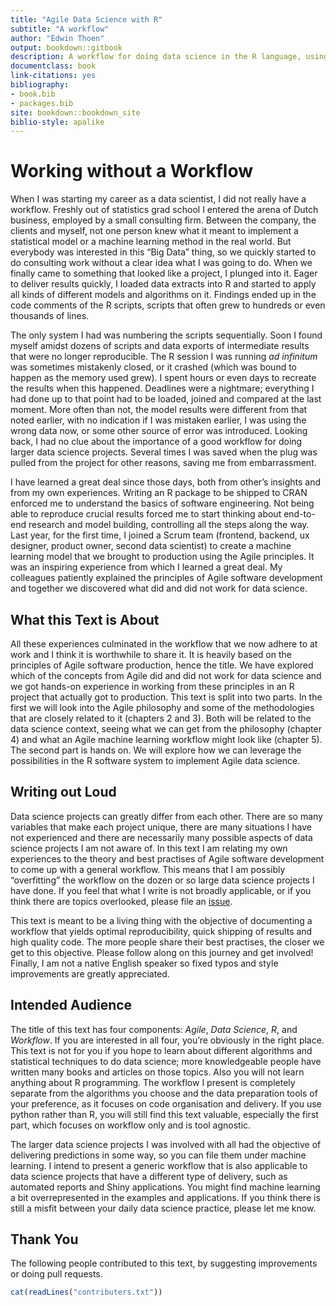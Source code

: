 ```yaml
--- 
title: "Agile Data Science with R"
subtitle: "A workflow"
author: "Edwin Thoen"
output: bookdown::gitbook
description: A workflow for doing data science in the R language, using Agile principles.
documentclass: book
link-citations: yes
bibliography:
- book.bib
- packages.bib
site: bookdown::bookdown_site
biblio-style: apalike
---
```


# Working without a Workflow

When I was starting my career as a data scientist, I did not really have a workflow. 
Freshly out of statistics grad school I entered the arena of Dutch business, employed by a small consulting firm. 
Between the company, the clients and myself, not one person knew what it meant to implement a statistical model or a machine learning method in the real world. 
But everybody was interested in this "Big Data" thing, so we quickly started to do consulting work without a clear idea what I was going to do. 
When we finally came to something that looked like a project, I plunged into it. 
Eager to deliver results quickly, I loaded data extracts into R and started to apply all kinds of different models and algorithms on it. 
Findings ended up in the code comments of the R scripts, scripts that often grew to hundreds or even thousands of lines. 

The only system I had was numbering the scripts sequentially. Soon I found myself amidst dozens of scripts and data exports of intermediate results that were no longer reproducible. The R session I was running *ad infinitum* was sometimes mistakenly closed, or it crashed (which was bound to happen as the memory used grew). I spent hours or even days to recreate the results when this happened. Deadlines were a nightmare; everything I had done up to that point had to be loaded, joined and compared at the last moment. More often than not, the model results were different from that noted earlier, with no indication if I was mistaken earlier, I was using the wrong data now, or some other source of error was introduced. Looking back, I had no clue about the importance of a good workflow for doing larger data science projects. Several times I was saved when the plug was pulled from the project for other reasons, saving me from embarrassment.

I have learned a great deal since those days, both from other's insights and from my own experiences. 
Writing an R package to be shipped to CRAN enforced me to understand the basics of software engineering. 
Not being able to reproduce crucial results forced me to start thinking about end-to-end research and model building, controlling all the steps along the way. 
Last year, for the first time, I joined a Scrum team (frontend, backend, ux designer, product owner, second data scientist) to create a machine learning model that we brought to production using the Agile principles. 
It was an inspiring experience from which I learned a great deal. 
My colleagues patiently explained the principles of Agile software development and together we discovered what did and did not work for data science.

## What this Text is About

All these experiences culminated in the workflow that we now adhere to at work and I think it is worthwhile to share it. 
It is heavily based on the principles of Agile software production, hence the title. 
We have explored which of the concepts from Agile did and did not work for data science and we got hands-on experience in working from these principles in an R project that actually got to production. 
This text is split into two parts. 
In the first we will look into the Agile philosophy and some of the methodologies that are closely related to it (chapters 2 and 3). 
Both will be related to the data science context, seeing what we can get from the philosophy (chapter 4) and what an Agile machine learning workflow might look like (chapter 5). 
The second part is hands on. We will explore how we can leverage the possibilities in the R software system to implement Agile data science.

## Writing out Loud

Data science projects can greatly differ from each other. 
There are so many variables that make each project unique, there are many situations I have not experienced and there are necessarily many possible aspects of data science projects I am not aware of. 
In this text I am relating my own experiences to the theory and best practises of Agile software development to come up with a general workflow. 
This means that I am possibly "overfitting" the workflow on the dozen or so large data science projects I have done. 
If you feel that what I write is not broadly applicable, or if you think there are topics overlooked, please file an [issue](https://github.com/EdwinTh/ADSwR). 

This text is meant to be a living thing with the objective of documenting a workflow that yields optimal reproducibility, quick shipping of results and high quality code. 
The more people share their best practises, the closer we get to this objective. 
Please follow along on this journey and get involved! 
Finally, I am not a native English speaker so fixed typos and style improvements are greatly appreciated.

## Intended Audience

The title of this text has four components: *Agile*, *Data Science*, *R*, and *Workflow*. 
If you are interested in all four, you're obviously in the right place. 
This text is not for you if you hope to learn about different algorithms and statistical techniques to do data science; more knowledgeable people have written many books and articles on those topics. 
Also you will not learn anything about R programming. 
The workflow I present is completely separate from the algorithms you choose and the data preparation tools of your preference, as it focuses on code organisation and delivery.
If you use python rather than R, you will still find this text valuable, especially the first part, which focuses on workflow only and is tool agnostic. 

The larger data science projects I was involved with all had the objective of delivering predictions in some way, so you can file them under machine learning. 
I intend to present a generic workflow that is also applicable to data science projects that have a different type of delivery, such as automated reports and Shiny applications. 
You might find machine learning a bit overrepresented in the examples and applications.
If you think there is still a misfit between your daily data science practice, please let me know.

## Thank You

The following people contributed to this text, by suggesting improvements or doing pull requests. 

```r
cat(readLines("contributers.txt"))
```

